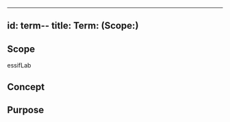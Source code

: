 
---
id: term-<ExistingScope>-<NewTerm>
title: Term: <NewTerm> (Scope:<ExistingScope>)
---
<!--A Term is a word or phrase that is used in at least one scope (context and/or for specific purposes) to refer to `<ExistingConcept>`, which is an existing %%concept%%.
Please change every instance of 
- `<ExistingScope>` into a text that refers to an existing %%scope%%;
- `<ExistingConcept>` into a text that refers to an existing %%concept%%;
- `NewTerm` into the term that this file links to `<ExistingConcept` within `ExistingScope>`.
-->

## Scope
<!-- *REQUIRED* Short text (label, abbreviation) used to refer to the %%scope%% within which the %%term%% is defined. The default is essifLab.-->
essifLab

## Concept
<!-- *REQUIRED* Specify the %%concept-file%% that serves as the definition of the %%concept%% to which `NewTerm` will refer-->

## Purpose
<!--State the purpose(s) for which it is necessary (or at least: desirable) to define `NewTerm`.-->

<!--
---
## Footnotes

[//]: # This (optional) section contains any footnotes that may have been specified in the text above.

[^1]: the text for footnote [^1] goes here.

-->
